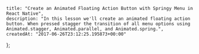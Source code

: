     title: "Create an Animated Floating Action Button with Springy Menu in React Native",
    description: "In this lesson we'll create an animated floating action button. When pressed stagger the transition of all menu options using Animated.stagger, Animated.parallel, and Animated.spring.",
    createdAt: "2017-06-26T23:12:25.195873+00:00"
};


    
